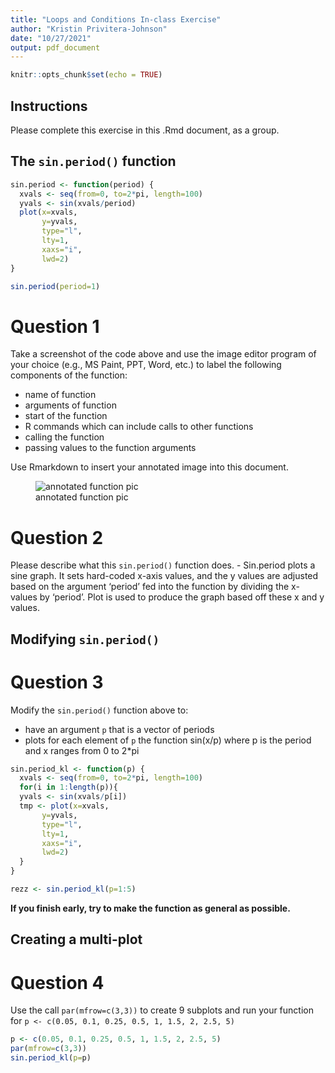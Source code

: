 ```yaml
---
title: "Loops and Conditions In-class Exercise"
author: "Kristin Privitera-Johnson"
date: "10/27/2021"
output: pdf_document
---
```


```r
knitr::opts_chunk$set(echo = TRUE)
```

## Instructions
Please complete this exercise in this .Rmd document, as a group.

## The `sin.period()` function

``` r

sin.period <- function(period) {
  xvals <- seq(from=0, to=2*pi, length=100)
  yvals <- sin(xvals/period)
  plot(x=xvals,
       y=yvals,
       type="l",
       lty=1,
       xaxs="i",
       lwd=2)
}

sin.period(period=1)

```

# Question 1
Take a screenshot of the code above and use the image editor program of your choice (e.g., MS Paint, PPT, Word, etc.) to label the following components of the function:

- name of function
- arguments of function
- start of the function
- R commands which can include calls to other functions
- calling the function
- passing values to the function arguments

Use Rmarkdown to insert your annotated image into this document.

![annotated function pic]("C:/Users/kll86/OneDrive/UW/Classes/Year 1/Quarter Fall/SAFS R Classes/SAFS-R-classes/image.png")

# Question 2
Please describe what this `sin.period()` function does.
- Sin.period plots a sine graph. It sets hard-coded x-axis values, and the y values are adjusted based on the argument 'period' fed into the function by dividing the x-values by 'period'. Plot is used to produce the graph based off these x and y values.

## Modifying `sin.period()`
# Question 3
Modify the `sin.period()` function above to:

- have an argument `p` that is a vector of periods 
- plots for each element of `p` the function sin(x/p) where p is the period and x ranges from 0 to 2*pi

``` r

sin.period_kl <- function(p) {
  xvals <- seq(from=0, to=2*pi, length=100)
  for(i in 1:length(p)){
  yvals <- sin(xvals/p[i])
  tmp <- plot(x=xvals,
       y=yvals,
       type="l",
       lty=1,
       xaxs="i",
       lwd=2)
  }
}

rezz <- sin.period_kl(p=1:5)

```

**If you finish early, try to make the function as general as possible.**

## Creating a multi-plot
# Question 4
Use the call `par(mfrow=c(3,3))` to create 9 subplots and run your function for `p <- c(0.05, 0.1, 0.25, 0.5, 1, 1.5, 2, 2.5, 5)`

``` r
p <- c(0.05, 0.1, 0.25, 0.5, 1, 1.5, 2, 2.5, 5)
par(mfrow=c(3,3))
sin.period_kl(p=p)
```



